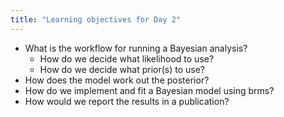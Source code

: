 ```yaml
---
title: "Learning objectives for Day 2"
---
```


- What is the workflow for running a Bayesian analysis?
  - How do we decide what likelihood to use?
  - How do we decide what prior(s) to use?
- How does the model work out the posterior?
- How do we implement and fit a Bayesian model using brms?
- How would we report the results in a publication?
